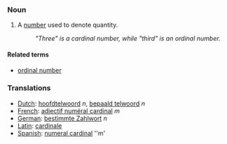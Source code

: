 ===Noun===

# A [[number]] used to denote quantity.
#: ''"Three" is a cardinal number, while "third" is an ordinal number.''

==== Related terms ====

*[[ordinal number]]

===Translations===
*[[Dutch]]: [[hoofdtelwoord]] ''n'', [[bepaald telwoord]] ''n''
*[[French]]: [[adjectif numéral cardinal]] ''m''
*[[German]]: [[bestimmte Zahlwort]] ''n''
*[[Latin]]: [[cardinale]]
*[[Spanish]]: [[numeral cardinal]] ''m'
